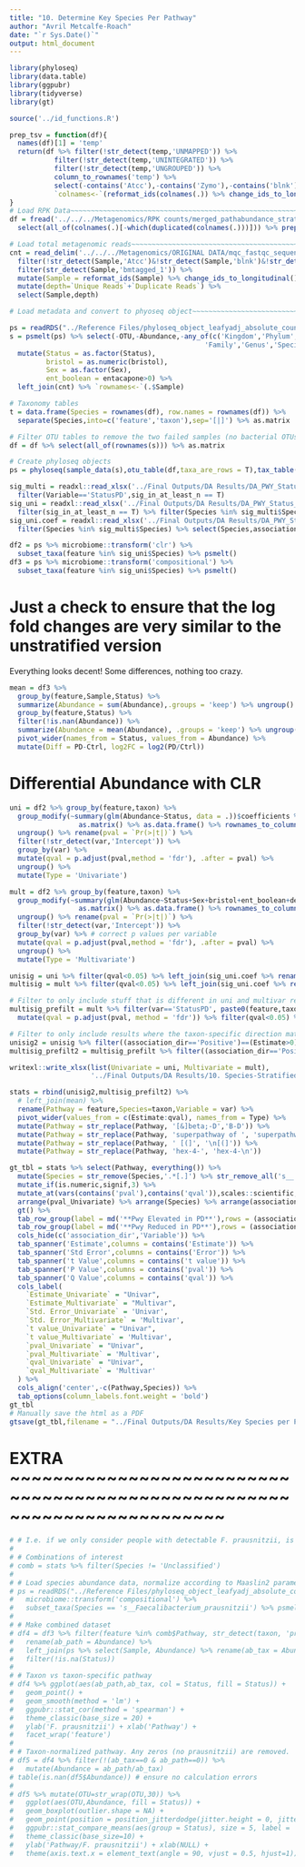 ```yaml
---
title: "10. Determine Key Species Per Pathway"
author: "Avril Metcalfe-Roach"
date: "`r Sys.Date()`"
output: html_document
---
```


```r
library(phyloseq)
library(data.table)
library(ggpubr)
library(tidyverse)
library(gt)

source('../id_functions.R')

prep_tsv = function(df){
  names(df)[1] = 'temp'
  return(df %>% filter(!str_detect(temp,'UNMAPPED')) %>%
           filter(!str_detect(temp,'UNINTEGRATED')) %>% 
           filter(!str_detect(temp,'UNGROUPED')) %>% 
           column_to_rownames('temp') %>%
           select(-contains('Atcc'),-contains('Zymo'),-contains('blnk')) %>%
           `colnames<-`(reformat_ids(colnames(.)) %>% change_ids_to_longitudinal()))
}
# Load RPK Data~~~~~~~~~~~~~~~~~~~~~~~~~~~~~~~~~~~~~~~~~~~~~~~~~~~~~~~~~~~~~~~
df = fread('../../../Metagenomics/RPK counts/merged_pathabundance_stratified.tsv') %>% 
  select(all_of(colnames(.)[-which(duplicated(colnames(.)))])) %>% prep_tsv()

# Load total metagenomic reads~~~~~~~~~~~~~~~~~~~~~~~~~~~~~~~~~~~~~~~~~~~~~~~
cnt = read_delim('../../../Metagenomics/ORIGINAL DATA/mqc_fastqc_sequence_counts_plot_1.txt') %>%
  filter(!str_detect(Sample,'Atcc')&!str_detect(Sample,'blnk')&!str_detect(Sample,'Zymo')) %>% 
  filter(str_detect(Sample,'bmtagged_1')) %>% 
  mutate(Sample = reformat_ids(Sample) %>% change_ids_to_longitudinal()) %>%
  mutate(depth=`Unique Reads`+`Duplicate Reads`) %>%
  select(Sample,depth)

# Load metadata and convert to phyoseq object~~~~~~~~~~~~~~~~~~~~~~~~~~~~~~~~~~~

ps = readRDS("../Reference Files/phyloseq_object_leafyadj_absolute_counts.rds")
s = psmelt(ps) %>% select(-OTU,-Abundance,-any_of(c('Kingdom','Phylum','Class','Order',
                                                'Family','Genus','Species'))) %>% unique() %>% 
  mutate(Status = as.factor(Status),
         bristol = as.numeric(bristol),
         Sex = as.factor(Sex),
         ent_boolean = entacapone>0) %>% 
  left_join(cnt) %>% `rownames<-`(.$Sample)

# Taxonomy tables
t = data.frame(Species = rownames(df), row.names = rownames(df)) %>% 
  separate(Species,into=c('feature','taxon'),sep='[|]') %>% as.matrix

# Filter OTU tables to remove the two failed samples (no bacterial OTUs)
df = df %>% select(all_of(rownames(s))) %>% as.matrix

# Create phyloseq objects
ps = phyloseq(sample_data(s),otu_table(df,taxa_are_rows = T),tax_table(t))
```

```r
sig_multi = readxl::read_xlsx('../Final Outputs/DA Results/DA_PWY_Status_All_Summary_3tools.xlsx',sheet='multivar') %>% 
  filter(Variable=='StatusPD',sig_in_at_least_n == T)
sig_uni = readxl::read_xlsx('../Final Outputs/DA Results/DA_PWY_Status_All_Summary_3tools.xlsx',sheet='univar') %>% 
  filter(sig_in_at_least_n == T) %>% filter(Species %in% sig_multi$Species)
sig_uni.coef = readxl::read_xlsx('../Final Outputs/DA Results/DA_PWY_Status_All_Stats_3tools.xlsx',sheet='univar') %>% 
  filter(Species %in% sig_multi$Species) %>% select(Species,association_dir) %>% unique

df2 = ps %>% microbiome::transform('clr') %>% 
  subset_taxa(feature %in% sig_uni$Species) %>% psmelt()
df3 = ps %>% microbiome::transform('compositional') %>% 
  subset_taxa(feature %in% sig_uni$Species) %>% psmelt()
```

# Just a check to ensure that the log fold changes are very similar to the unstratified version

Everything looks decent! Some differences, nothing too crazy. 

```r
mean = df3 %>% 
  group_by(feature,Sample,Status) %>% 
  summarize(Abundance = sum(Abundance),.groups = 'keep') %>% ungroup() %>% 
  group_by(feature,Status) %>% 
  filter(!is.nan(Abundance)) %>% 
  summarize(Abundance = mean(Abundance), .groups = 'keep') %>% ungroup() %>% 
  pivot_wider(names_from = Status, values_from = Abundance) %>% 
  mutate(Diff = PD-Ctrl, log2FC = log2(PD/Ctrl))
```

# Differential Abundance with CLR

```r
uni = df2 %>% group_by(feature,taxon) %>% 
  group_modify(~summary(glm(Abundance~Status, data = .))$coefficients %>% 
                 as.matrix() %>% as.data.frame() %>% rownames_to_column('var')) %>% 
  ungroup() %>% rename(pval = `Pr(>|t|)`) %>% 
  filter(!str_detect(var,'Intercept')) %>% 
  group_by(var) %>% 
  mutate(qval = p.adjust(pval,method = 'fdr'), .after = pval) %>% 
  ungroup() %>% 
  mutate(Type = 'Univariate')

mult = df2 %>% group_by(feature,taxon) %>% 
  group_modify(~summary(glm(Abundance~Status+Sex+bristol+ent_boolean+depth, data = .))$coefficients %>% 
                 as.matrix() %>% as.data.frame() %>% rownames_to_column('var')) %>% 
  ungroup() %>% rename(pval = `Pr(>|t|)`) %>% 
  filter(!str_detect(var,'Intercept')) %>% 
  group_by(var) %>% # correct p values per variable
  mutate(qval = p.adjust(pval,method = 'fdr'), .after = pval) %>% 
  ungroup() %>% 
  mutate(Type = 'Multivariate')

unisig = uni %>% filter(qval<0.05) %>% left_join(sig_uni.coef %>% rename(feature=Species))
multisig = mult %>% filter(qval<0.05) %>% left_join(sig_uni.coef %>% rename(feature=Species))

# Filter to only include stuff that is different in uni and multivar results
multisig_prefilt = mult %>% filter(var=='StatusPD', paste0(feature,taxon) %in% paste0(unisig$feature,unisig$taxon)) %>% 
  mutate(qval = p.adjust(pval, method = 'fdr')) %>% filter(qval<0.05) %>% arrange(pval) %>% arrange(qval) %>% left_join(sig_uni.coef %>% rename(feature=Species))

# Filter to only include results where the taxon-specific direction matches the overall direction of the pathway (otherwise it's not driving effect)
unisig2 = unisig %>% filter((association_dir=='Positive')==(Estimate>0))
multisig_prefilt2 = multisig_prefilt %>% filter((association_dir=='Positive')==(Estimate>0))
```
```r
writexl::write_xlsx(list(Univariate = uni, Multivariate = mult),
                    '../Final Outputs/DA Results/10. Species-Stratified Pathway Changes.xlsx')
```


```r
stats = rbind(unisig2,multisig_prefilt2) %>% 
  # left_join(mean) %>% 
  rename(Pathway = feature,Species=taxon,Variable = var) %>% 
  pivot_wider(values_from = c(Estimate:qval), names_from = Type) %>% 
  mutate(Pathway = str_replace(Pathway, '[&]beta;-D','B-D')) %>% 
  mutate(Pathway = str_replace(Pathway, 'superpathway of ', 'superpathway of\n')) %>% 
  mutate(Pathway = str_replace(Pathway, ' [(]', '\n[(]')) %>%
  mutate(Pathway = str_replace(Pathway, 'hex-4-', 'hex-4-\n'))
```

```r
gt_tbl = stats %>% select(Pathway, everything()) %>%
  mutate(Species = str_remove(Species,'.*[.]') %>% str_remove_all('s__') %>% str_replace_all('_',' ') %>% str_replace('uncl','Uncl')) %>% 
  mutate_if(is.numeric,signif,3) %>% 
  mutate_at(vars(contains('pval'),contains('qval')),scales::scientific,3) %>% 
  arrange(pval_Univariate) %>% arrange(Species) %>% arrange(association_dir) %>% 
  gt() %>% 
  tab_row_group(label = md('**Pwy Elevated in PD**'),rows = (association_dir=='Positive')) %>% 
  tab_row_group(label = md('**Pwy Reduced in PD**'),rows = (association_dir=='Negative')) %>% 
  cols_hide(c('association_dir','Variable')) %>% 
  tab_spanner('Estimate',columns = contains('Estimate')) %>% 
  tab_spanner('Std Error',columns = contains('Error')) %>% 
  tab_spanner('t Value',columns = contains('t value')) %>% 
  tab_spanner('P Value',columns = contains('pval')) %>% 
  tab_spanner('Q Value',columns = contains('qval')) %>% 
  cols_label(
    `Estimate_Univariate` = "Univar",
    `Estimate_Multivariate` = "Multivar",
    `Std. Error_Univariate` = 'Univar',
    `Std. Error_Multivariate` = 'Multivar',
    `t value_Univariate` = "Univar",
    `t value_Multivariate` = 'Multivar',
    `pval_Univariate` = "Univar",
    `pval_Multivariate` = 'Multivar',
    `qval_Univariate` = "Univar",
    `qval_Multivariate` = 'Multivar'
  ) %>%
  cols_align('center',-c(Pathway,Species)) %>% 
  tab_options(column_labels.font.weight = 'bold')
gt_tbl
# Manually save the html as a PDF
gtsave(gt_tbl,filename = "../Final Outputs/DA Results/Key Species per Pathway - 3 Tools.html")
```

# EXTRA ~~~~~~~~~~~~~~~~~~~~~~~~~~~~~~~~~~~~~~~~~~~~~~~~~~~~~~~~~~~~~~~~~~~~~~~~
 
```r
# # I.e. if we only consider people with detectable F. prausnitzii, is the difference still present?
# 
# # Combinations of interest
# comb = stats %>% filter(Species != 'Unclassified')
# 
# # Load species abundance data, normalize according to Maaslin2 parameters
# ps = readRDS("../Reference Files/phyloseq_object_leafyadj_absolute_counts.rds") %>% 
#   microbiome::transform('compositional') %>%
#   subset_taxa(Species == 's__Faecalibacterium_prausnitzii') %>% psmelt
# 
# # Make combined dataset
# df4 = df3 %>% filter(feature %in% comb$Pathway, str_detect(taxon, 'prausnitzii')) %>% 
#   rename(ab_path = Abundance) %>% 
#   left_join(ps %>% select(Sample, Abundance) %>% rename(ab_tax = Abundance)) %>% 
#   filter(!is.na(Status))
# 
# # Taxon vs taxon-specific pathway
# df4 %>% ggplot(aes(ab_path,ab_tax, col = Status, fill = Status)) +
#   geom_point() +
#   geom_smooth(method = 'lm') +
#   ggpubr::stat_cor(method = 'spearman') +
#   theme_classic(base_size = 20) +
#   ylab('F. prausnitzii') + xlab('Pathway') +
#   facet_wrap('feature')
# 
# # Taxon-normalized pathway. Any zeros (no prausnitzii) are removed.
# df5 = df4 %>% filter(!(ab_tax==0 & ab_path==0)) %>% 
#   mutate(Abundance = ab_path/ab_tax)
# table(is.nan(df5$Abundance)) # ensure no calculation errors
# 
# df5 %>% mutate(OTU=str_wrap(OTU,30)) %>% 
#   ggplot(aes(OTU,Abundance, fill = Status)) +
#   geom_boxplot(outlier.shape = NA) +
#   geom_point(position = position_jitterdodge(jitter.height = 0, jitter.width = 0.2)) +
#   ggpubr::stat_compare_means(aes(group = Status), size = 5, label = 'p.signif') +
#   theme_classic(base_size=10) +
#   ylab('Pathway/F. prausnitzii') + xlab(NULL) +
#   theme(axis.text.x = element_text(angle = 90, vjust = 0.5, hjust=1))
```

